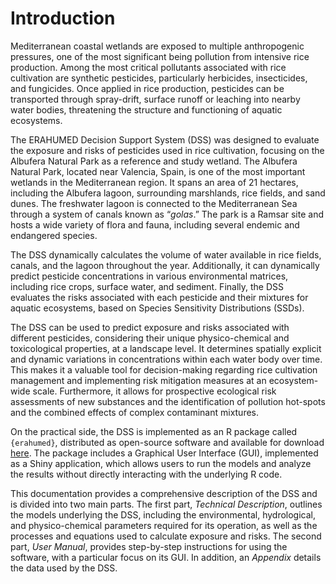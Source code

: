 # Introduction {#sec-intro}

Mediterranean coastal wetlands are exposed to multiple anthropogenic pressures, one of the most significant being pollution from intensive rice production. Among the most critical pollutants associated with rice cultivation are synthetic pesticides, particularly herbicides, insecticides, and fungicides. Once applied in rice production, pesticides can be transported through spray-drift, surface runoff or leaching into nearby water bodies, threatening the structure and functioning of aquatic ecosystems.

The ERAHUMED Decision Support System (DSS) was designed to evaluate the exposure and risks of pesticides used in rice cultivation, focusing on the Albufera Natural Park as a reference and study wetland. The Albufera Natural Park, located near Valencia, Spain, is one of the most important wetlands in the Mediterranean region. It spans an area of 21 hectares, including the Albufera lagoon, surrounding marshlands, rice fields, and sand dunes. The freshwater lagoon is connected to the Mediterranean Sea through a system of canals known as "*golas*." The park is a Ramsar site and hosts a wide variety of flora and fauna, including several endemic and endangered species.

The DSS dynamically calculates the volume of water available in rice fields, canals, and the lagoon throughout the year. Additionally, it can dynamically predict pesticide concentrations in various environmental matrices, including rice crops, surface water, and sediment. Finally, the DSS evaluates the risks associated with each pesticide and their mixtures for aquatic ecosystems, based on Species Sensitivity Distributions (SSDs).

The DSS can be used to predict exposure and risks associated with different pesticides, considering their unique physico-chemical and toxicological properties, at a landscape level. It determines spatially explicit and dynamic variations in concentrations within each water body over time. This makes it a valuable tool for decision-making regarding rice cultivation management and implementing risk mitigation measures at an ecosystem-wide scale. Furthermore, it allows for prospective ecological risk assessments of new substances and the identification of pollution hot-spots and the combined effects of complex contaminant mixtures.

On the practical side, the DSS is implemented as an R package called `{erahumed}`, distributed as open-source software and available for download [here](https://erahumed.github.io/erahumed/). The package includes a Graphical User Interface (GUI), implemented as a Shiny application, which allows users to run the models and analyze the results without directly interacting with the underlying R code.

This documentation provides a comprehensive description of the DSS and is divided into two main parts. The first part, *Technical Description*, outlines the models underlying the DSS, including the environmental, hydrological, and physico-chemical parameters required for its operation, as well as the processes and equations used to calculate exposure and risks. The second part, *User Manual*, provides step-by-step instructions for using the software, with a particular focus on its GUI. In addition, an *Appendix* details the data used by the DSS.

